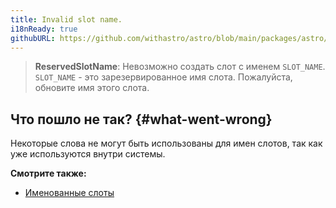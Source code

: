 ```yaml
---
title: Invalid slot name.
i18nReady: true
githubURL: https://github.com/withastro/astro/blob/main/packages/astro/src/core/errors/errors-data.ts
---
```


> **ReservedSlotName**: Невозможно создать слот с именем `SLOT_NAME`. `SLOT_NAME` - это зарезервированное имя слота. Пожалуйста, обновите имя этого слота.

## Что пошло не так? \{#what-went-wrong\}

Некоторые слова не могут быть использованы для имен слотов, так как уже используются внутри системы.

**Смотрите также:**
-  [Именованные слоты](/ru/basics/astro-components/#именованые-слоты)
